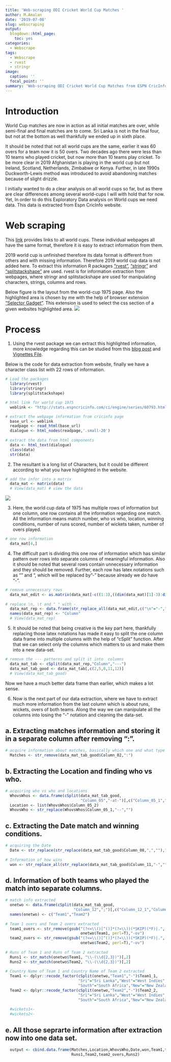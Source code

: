```yaml
---
title: 'Web-scraping ODI Cricket World Cup Matches '
author: M.Amalan
date: '2019-07-08'
slug: webscraping
output:
  blogdown::html_page:
    toc: yes
categories:
  - Webscrape
tags:
  - Webscrape
  - rvest
  - stringr
image:
  caption: ''
  focal_point: ''
summary: 'Web-scraping ODI Cricket World Cup Matches from ESPN CricInfo.'  
---
```


# Introduction
World Cup matches are now in action as all initial matches are over, while semi-final and final 
matches are to come. Sri Lanka is not in the final four, but not at the bottom as well thankfully
we ended up in sixth place. 

It should be noted that not all world cups are the same, earlier it was 60 overs for a team now it is 50
overs. Two decades ago there were less than 10 teams who played cricket, but now more than 10 teams play
cricket. To be more clear in 2019 Afghanistan is playing in the world cup but not Ireland, Scotland, 
Netherlands, Zimbabwe or Kenya. Further, in late 1990s Duckworth-Lewis method was introduced to avoid 
abandoning matches because of slight drizzle. 

I initially wanted to do a clear analysis on all world cups so far, but as there are clear differences 
among several world-cups I will with hold that for now. Yet, In order to do this Exploratory Data
analysis on World cups we need data. This data is extracted from Espn CricInfo website. 

# Web scraping

This [link](http://stats.espncricinfo.com/ci/engine/records/team/series_results.html?id=12;type=trophy)
provides links to all world cups. These individual webpages all have the same format, therefore it is 
easy to extract information from them. 

2019 world cup is unfinished therefore its data format is different from others and with missing
information. Therefore 2019 world cup data is not added here. To extract this information R packages
["rvest"](https://cran.r-project.org/web/packages/rvest/), 
["stringr"](https://cran.r-project.org/web/packages/stringr/index.html) and
["splitstackshape"](https://cran.r-project.org/web/packages/splitstackshape/index.html) are used. rvest
is for information extraction from webpages, where stringr and splitstackshape are used for manipulating
characters, strings, columns and rows.

Below figure is the layout from the world-cup 1975 page. Also the highlighted area is chosen by me 
with the help of browser extension ["Selector Gadget"](https://selectorgadget.com). This extension
is used to select the css section of a given websites highlighted area. 
![](/webscraping/1975cup.JPG)

# Process

1. Using the rvest package we can extract this highlighted information, more knowledge regarding this
can be studied from this 
[blog post](https://www.analyticsvidhya.com/blog/2017/03/beginners-guide-on-web-scraping-in-r-using-rvest-with-hands-on-knowledge/) and
[Vignettes File](https://cran.r-project.org/web/packages/rvest/vignettes/selectorgadget.html).

Below is the code for data extraction from website, finally we have a character class list
with 22 rows of information.

```r
# Load the packages
  library(rvest)
  library(stringr)
  library(splitstackshape)

# html link for world cup 1975  
  weblink <- "http://stats.espncricinfo.com/ci/engine/series/60793.html"

# extract the webpage information from cricinfo page
  base_url <- weblink
  readpage <- read_html(base_url)
  dialogue <- html_nodes(readpage,'.small-20')
  
# extract the data from html components
  data <- html_text(dialogue)
  class(data)
  str(data)
```

2. The resultant is a long list of Characters, but it could be different according to what you have 
highlighted in the website. 

```r
# add the infor into a matrix
  data_mat <- matrix(data)
  # View(data_mat) # view the data
```

![](/webscraping/View_data_mat.JPG)

3. Here, the world cup data of 1975 has multiple rows of information but one column, one row contains 
all the information regarding one match. All the information means match number, who vs who, location, 
winning conditions, number of runs scored, number of wickets taken, number of overs played. 

```r
# one row information
  data_mat[4,]
```

4. The difficult part is dividing this one row of information which has similar pattern over rows into
separate columns of meaningful information. Also it should be noted that several rows contain
unnecessary information and they should be removed. Further, each row has latex notations such 
as "\n" and "\t", which will be replaced by "-" because already we do have "-". 

```r
# remove unnecessary rows     
  data_mat_edit <- as.matrix(data_mat[-c((1:3),((dim(data_mat)[1]-3):dim(data_mat)[1]))])
  
# replace \n, \t and " " with - 
  data_mat_rep <- data.frame(str_replace_all(data_mat_edit,c("\n"="-","\t"="-"," "="-")))
  names(data_mat_rep) <- "Column"
  # View(data_mat_rep)
```

5. It should be noted that being creative is the key part here, thankfully replacing those latex
notations has made it easy to split the one column data frame into multiple columns with the 
help of "cSplit" function. After that we can select only the columns which matters to us 
and make them into a new data-set.

```r
# remove the --- patterns and split it into  columns
  data_mat_tab <- cSplit(data_mat_rep,"Column","---")
  data_mat_tab_good <- data_mat_tab[,c(2,5,8,11,12)]
  # View(data_mat_tab_good)
```

Now we have a much better data frame than earlier, which makes a lot sense. 

6. Now is the next part of our data extraction, where we have to extract much more information 
from the last column which is about runs, wickets, overs of both teams. Along the way we can 
manipulate all the columns into losing the "-" notation and cleaning the data-set. 

## a. Extracting matches information and storing it in a separate column after removing ":".

```r
# acquire information about matches, basically which one and what type
  Matches <- str_remove(data_mat_tab_good$Column_02,":")
```

## b. Extracting the Location and finding who vs who. 

```r
# acquiring who vs who and locations
  WhovsWhos <- data.frame(cSplit(data_mat_tab_good,
                                 "Column_05","-at-")[,c("Column_05_1","Column_05_2")])
  Location <- list(WhovsWhos$Column_05_2)
  WhovsWho <- str_replace(WhovsWhos$Column_05_1,"--","")
```

## c. Extracting the Date match and winning conditions.

```r
# acquiring the Date
  Date <- str_replace(str_replace(data_mat_tab_good$Column_08,",",""),"-","")
  
# Information of how wins
  won <- str_replace_all(str_replace(data_mat_tab_good$Column_11,"-",""),"-"," ")
```

## d. Information of both teams who played the match into separate columns.

```r
# match info extracted
  onetwo <- data.frame(cSplit(data_mat_tab_good,
                              "Column_12",";")[,c("Column_12_1","Column_12_2")])
  names(onetwo) <- c("Team1","Team2")
  
# Team 1 overs and Team 2 overs extracted
  team1_overs <- str_remove(gsub("(?<=\\()[^()]*(?=\\))(*SKIP)(*F)|.", "", 
                                 onetwo$Team1, perl=T),"-ov")
  team2_overs <- str_remove(gsub("(?<=\\()[^()]*(?=\\))(*SKIP)(*F)|.", "", 
                                 onetwo$Team2, perl=T),"-ov")
  
# Runs of Team 1 and Runs of Team 2 extracted
  Runs1 <- str_match(onetwo$Team1, "\\-(\\d{2,3})")[,2]
  Runs2 <- str_match(onetwo$Team2, "\\-(\\d{2,3})")[,2]
  
# Country Name of Team 1 and Country Name of Team 2 extracted
  Team1 <- dplyr::recode_factor(cSplit(onetwo,"Team1","-")$Team1_1,
                                "Sri"="Sri Lanka","West"="West Indies",
                                "South"="South Africa","New"="New Zealand")
  Team2 <- dplyr::recode_factor(cSplit(onetwo,"Team2","-")$Team2_2,
                                "Sri"="Sri Lanka","West"="West Indies",
                                "South"="South Africa","New"="New Zealand")
  
  #wickets1<-
  #wickets2<-
```

## e. All those seprarte information after extraction now into one data set.

```r
  output <- cbind.data.frame(Matches,Location,WhovsWho,Date,won,Team1,team1_overs,
                             Runs1,Team2,team2_overs,Runs2)
```

